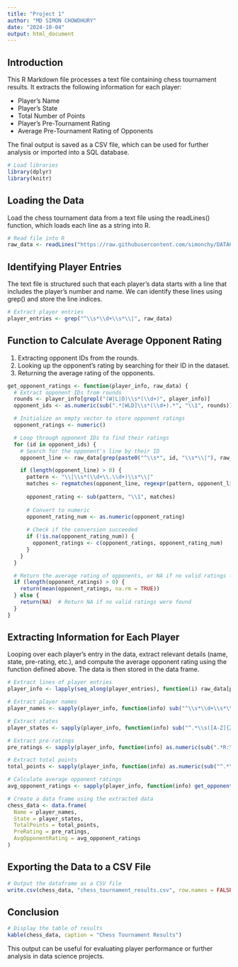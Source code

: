---
title: "Project 1"
author: "MD SIMON CHOWDHURY"
date: "2024-10-04"
output: html_document
---

## Introduction

This R Markdown file processes a text file containing chess tournament results. It extracts the following information for each player:

- Player’s Name
- Player’s State
- Total Number of Points
- Player’s Pre-Tournament Rating
- Average Pre-Tournament Rating of Opponents

The final output is saved as a CSV file, which can be used for further analysis or imported into a SQL database.

```{r setup, include=FALSE}
# Load libraries
library(dplyr)
library(knitr)
```

## Loading the Data
Load the chess tournament data from a text file using the readLines() function, which loads each line as a string into R.

```{r}
# Read file into R
raw_data <- readLines("https://raw.githubusercontent.com/simonchy/DATA607/refs/heads/main/week%205/tournamentinfo.txt")
```

## Identifying Player Entries
The text file is structured such that each player's data starts with a line that includes the player's number and name. We can identify these lines using grep() and store the line indices.

```{r}
# Extract player entries 
player_entries <- grep("^\\s*\\d+\\s*\\|", raw_data)
```

## Function to Calculate Average Opponent Rating

1. Extracting opponent IDs from the rounds.
2. Looking up the opponent's rating by searching for their ID in the dataset.
3. Returning the average rating of the opponents.

```{r}
get_opponent_ratings <- function(player_info, raw_data) {
  # Extract opponent IDs from rounds
  rounds <- player_info[grepl("(W|L|D)\\s*(\\d+)", player_info)]
  opponent_ids <- as.numeric(sub(".*[WLD]\\s*(\\d+).*", "\\1", rounds))

  # Initialize an empty vector to store opponent ratings
  opponent_ratings <- numeric()

  # Loop through opponent IDs to find their ratings
  for (id in opponent_ids) {
    # Search for the opponent's line by their ID
    opponent_line <- raw_data[grep(paste0("^\\s*", id, "\\s*\\|"), raw_data)]

    if (length(opponent_line) > 0) {
      pattern <- "\\|\\s*(\\d+\\.\\d+)\\s*\\|"
      matches <- regmatches(opponent_line, regexpr(pattern, opponent_line, perl = TRUE))
      
      opponent_rating <- sub(pattern, "\\1", matches)
      
      # Convert to numeric
      opponent_rating_num <- as.numeric(opponent_rating)
      
      # Check if the conversion succeeded
      if (!is.na(opponent_rating_num)) {
        opponent_ratings <- c(opponent_ratings, opponent_rating_num)
      }
    }
  }

  # Return the average rating of opponents, or NA if no valid ratings found
  if (length(opponent_ratings) > 0) {
    return(mean(opponent_ratings, na.rm = TRUE))
  } else {
    return(NA)  # Return NA if no valid ratings were found
  }
}

```

## Extracting Information for Each Player

Looping over each player's entry in the data, extract relevant details (name, state, pre-rating, etc.), and compute the average opponent rating using the function defined above. The data is then stored in the data frame.

```{r}
# Extract lines of player entries
player_info <- lapply(seq_along(player_entries), function(i) raw_data[player_entries[i]:(player_entries[i]+2)])

# Extract player names
player_names <- sapply(player_info, function(info) sub("^\\s*\\d+\\s*\\|\\s*(.*?)\\s*\\|.*", "\\1", info[1]))

# Extract states
player_states <- sapply(player_info, function(info) sub("^.*\\s([A-Z]{2})\\s.*", "\\1", info[2]))

# Extract pre-ratings
pre_ratings <- sapply(player_info, function(info) as.numeric(sub(".*R:\\s*(\\d+).*", "\\1", info[2])))

# Extract total points
total_points <- sapply(player_info, function(info) as.numeric(sub("^.*\\|\\s*(\\d+\\.\\d+).*", "\\1", info[1])))

# Calculate average opponent ratings
avg_opponent_ratings <- sapply(player_info, function(info) get_opponent_ratings(info, raw_data))

# Create a data frame using the extracted data
chess_data <- data.frame(
  Name = player_names,
  State = player_states,
  TotalPoints = total_points,
  PreRating = pre_ratings,
  AvgOpponentRating = avg_opponent_ratings
)

```

## Exporting the Data to a CSV File

```{r}
# Output the dataframe as a CSV file
write.csv(chess_data, "chess_tournament_results.csv", row.names = FALSE)

```

## Conclusion
```{r}
# Display the table of results
kable(chess_data, caption = "Chess Tournament Results")
```

This output can be useful for evaluating player performance or further analysis in data science projects.
